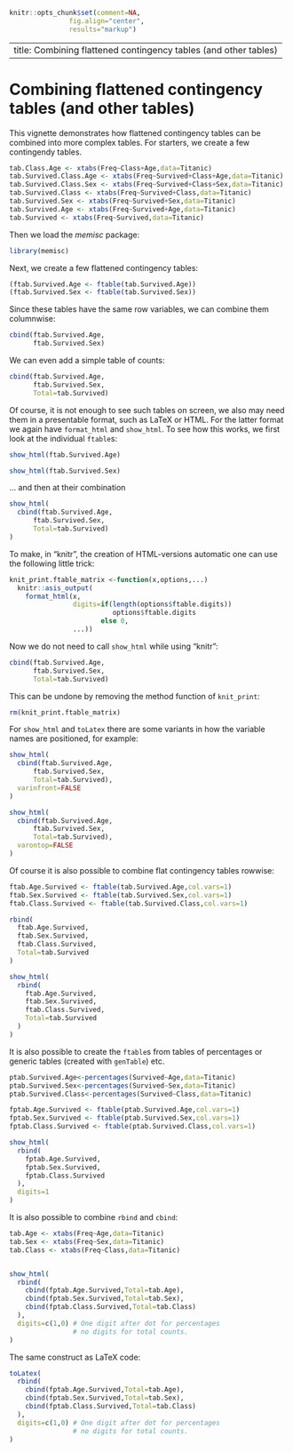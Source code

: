 % \VignetteIndexEntry{Combining flattened contingency tables (and other tables)}
% \VignetteEngine{knitr::rmarkdown}
% \VignetteEncoding{UTF-8}

```r
knitr::opts_chunk$set(comment=NA,
               fig.align="center",
               results="markup")
```

---
title: Combining flattened contingency tables (and other tables)
---

# Combining flattened contingency tables (and other tables)

This vignette demonstrates how flattened contingency tables can be combined into more
complex tables. For starters, we create a few contingendy tables.

```r
tab.Class.Age <- xtabs(Freq~Class+Age,data=Titanic)
tab.Survived.Class.Age <- xtabs(Freq~Survived+Class+Age,data=Titanic)
tab.Survived.Class.Sex <- xtabs(Freq~Survived+Class+Sex,data=Titanic)
tab.Survived.Class <- xtabs(Freq~Survived+Class,data=Titanic)
tab.Survived.Sex <- xtabs(Freq~Survived+Sex,data=Titanic)
tab.Survived.Age <- xtabs(Freq~Survived+Age,data=Titanic)
tab.Survived <- xtabs(Freq~Survived,data=Titanic)
```
Then we load the *memisc* package:
```r
library(memisc)
```

Next, we create a few flattened contingency tables:
```r
(ftab.Survived.Age <- ftable(tab.Survived.Age))
(ftab.Survived.Sex <- ftable(tab.Survived.Sex))
```
Since these tables have the same row variables, we can combine them columnwise:
```r
cbind(ftab.Survived.Age,
      ftab.Survived.Sex)
```
We can even add a simple table of counts:
```r
cbind(ftab.Survived.Age,
      ftab.Survived.Sex,
      Total=tab.Survived)
```
Of course, it is not enough to see such tables on screen, we also may need them in a presentable
format, such as LaTeX or HTML. For the latter format we again have `format_html` and `show_html`.
To see how this works, we first look at the individual `ftable`s:
```r
show_html(ftab.Survived.Age)
```
```r
show_html(ftab.Survived.Sex)
```
... and then at their combination
```r
show_html(
  cbind(ftab.Survived.Age,
      ftab.Survived.Sex,
      Total=tab.Survived)
)
```
To make, in "knitr", the creation of HTML-versions automatic one can use the following little trick:
```r
knit_print.ftable_matrix <-function(x,options,...)
  knitr::asis_output(
    format_html(x,
                digits=if(length(options$ftable.digits))
                          options$ftable.digits
                       else 0,
                ...))
```
Now we do not need to call `show_html` while using "knitr":
```r
cbind(ftab.Survived.Age,
      ftab.Survived.Sex,
      Total=tab.Survived)
```
This can be undone by removing the method function of `knit_print`:
```r
rm(knit_print.ftable_matrix)
```
For `show_html` and `toLatex` there are some variants in how the 
variable names are positioned, for example:
```r
show_html(
  cbind(ftab.Survived.Age,
      ftab.Survived.Sex,
      Total=tab.Survived),
  varinfront=FALSE
)
```

```r
show_html(
  cbind(ftab.Survived.Age,
      ftab.Survived.Sex,
      Total=tab.Survived),
  varontop=FALSE
)
```
Of course it is also possible to combine flat contingency tables rowwise:
```r
ftab.Age.Survived <- ftable(tab.Survived.Age,col.vars=1)
ftab.Sex.Survived <- ftable(tab.Survived.Sex,col.vars=1)
ftab.Class.Survived <- ftable(tab.Survived.Class,col.vars=1)

rbind(
  ftab.Age.Survived,
  ftab.Sex.Survived,
  ftab.Class.Survived,
  Total=tab.Survived
)
```
```r
show_html(
  rbind(
    ftab.Age.Survived,
    ftab.Sex.Survived,
    ftab.Class.Survived,
    Total=tab.Survived
  )
)
```
It is also possible to create the `ftable`s from tables of percentages or generic tables (created
with `genTable`) etc.
```r
ptab.Survived.Age<-percentages(Survived~Age,data=Titanic)
ptab.Survived.Sex<-percentages(Survived~Sex,data=Titanic)
ptab.Survived.Class<-percentages(Survived~Class,data=Titanic)

fptab.Age.Survived <- ftable(ptab.Survived.Age,col.vars=1)
fptab.Sex.Survived <- ftable(ptab.Survived.Sex,col.vars=1)
fptab.Class.Survived <- ftable(ptab.Survived.Class,col.vars=1)

show_html(
  rbind(
    fptab.Age.Survived,
    fptab.Sex.Survived,
    fptab.Class.Survived
  ),
  digits=1
)
```

It is also possible to combine `rbind` and `cbind`:
```r
tab.Age <- xtabs(Freq~Age,data=Titanic)
tab.Sex <- xtabs(Freq~Sex,data=Titanic)
tab.Class <- xtabs(Freq~Class,data=Titanic)


show_html(
  rbind(
    cbind(fptab.Age.Survived,Total=tab.Age),
    cbind(fptab.Sex.Survived,Total=tab.Sex),
    cbind(fptab.Class.Survived,Total=tab.Class)
  ),
  digits=c(1,0) # One digit after dot for percentages 
                # no digits for total counts.
)
```
The same construct as LaTeX code:
```r
toLatex(
  rbind(
    cbind(fptab.Age.Survived,Total=tab.Age),
    cbind(fptab.Sex.Survived,Total=tab.Sex),
    cbind(fptab.Class.Survived,Total=tab.Class)
  ),
  digits=c(1,0) # One digit after dot for percentages 
                # no digits for total counts.
)
```


